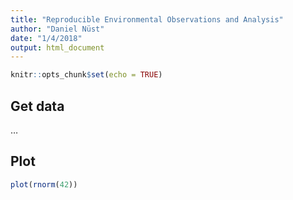 ```yaml
---
title: "Reproducible Environmental Observations and Analysis"
author: "Daniel Nüst"
date: "1/4/2018"
output: html_document
---
```


```r
knitr::opts_chunk$set(echo = TRUE)
```

## Get data

...

## Plot

```r
plot(rnorm(42))
```

